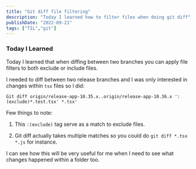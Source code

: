 ```yaml
---
title: "Git diff file filtering"
description: "Today I learned how to filter files when doing git diff"
publishDate: "2022-09-21"
tags: ["TIL","git"]
---
```

### Today I Learned

Today I learned that when diffing between two branches you can apply file filters to both exclude or include files.

I needed to diff between two release branches and I was only interested in changes within `tsx` files so I did:

`Git diff origin/release-app-10.35.x..origin/release-app-10.36.x ':(exclude)*.test.tsx' *.tsx'`


Few things to note:

1) This `:(exclude)` tag serve as a match to exclude files. 

2) Git diff actually takes multiple matches so you could do `git diff *.tsx *.js` for instance. 


I can see how this will be very useful for me when I need to see what changes happened within a folder too.




